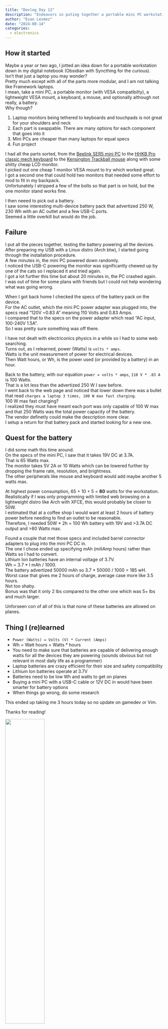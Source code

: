 ```yaml
---
title: "Devlog Day 12"
description: "Endeavors in puting together a portable mini PC workstation" 
author: "Evan Lesmez"
date: "2024-08-14"
categories:
  - electronics
---
```

## How it started
Maybe a year or two ago, I jotted an idea down for a portable workstation down in my digital notebook (Obsidian with Syncthing for the curious).   
Isn't that just a laptop you may wonder?  
Pretty much except with all of the parts more modular, and I am not talking like Framework laptops.  
I mean, take a mini PC, a portable monitor (with VESA compatibilty), a lightweight VESA mount, a keyboard, a mouse, and optionally although not really, a battery.  
Why though?  

1. Laptop monitors being tethered to keyboards and touchpads is not great for your shoulders and neck  
2. Each part is swappable. There are many options for each component that goes into it  
3. Mini PCs are cheaper than many laptops for equal specs  
4. Fun project  

I had all the parts sorted, from the [Beelink SER5 mini PC](https://www.bee-link.com/products/beelink-ser5-max-5800h) to the [HHKB Pro classic mech keyboard](https://hhkeyboard.us/hhkb/pro-classic) to the [Kensington Trackball mouse](https://www.kensington.com/p/products/electronic-control-solutions/trackball-products/slimblade-pro-trackball/) along with some shitty cheap LCD monitor.  
I picked out one cheap 1 monitor VESA mount to try which worked great.  
I got a second one that could hold two monitors that needed some effort to mod to fit in my backpack.  
Unfortunately I stripped a few of the bolts so that part is on hold, but the one monitor stand works fine.  

I then neeed to pick out a battery.  
I saw some interesting multi-device battery pack that advertized 250 W, 230 Wh with an AC outlet and a few USB-C ports.  
Seemed a little overkill but would do the job.  

## Failure
I put all the pieces together, testing the battery powering all the devices.  
After preparing my USB with a Linux distro (Arch btw), I started going through the installation procedure.  
A few minutes in, the mini PC powered down randomly.  
I noticed the USB-C powering the monitor was significantly chewed up by one of the cats so I replaced it and tried again.  
I got a lot further this time but about 20 minutes in, the PC crashed again.  
I was out of time for some plans with friends but I could not help wondering what was going wrong.  

When I got back home I checked the specs of the battery pack on the device.  
For the AC outlet, which the mini PC power adapter was plugged into, the specs read "120V ~0.83 A" meaning 110 Volts and 0.83 Amps.  
I compared that to the specs on the power adapter which read "AC input, 100-240V 1.5A".  
So I was pretty sure something was off there.  

I have not dealt with electriconics physics in a while so I had to some web searching.  
Turns out, as I relearned, power (Watts) is `volts * amps`.   
Watts is the unit measurement of power for electrical devices.  
Then Watt hours, or Wh, is the power used (or provided by a battery) in an hour.  

Back to the battery, with our equation `power = volts * amps`, `110 V * .83 A` is 100 Watts.  
That is a lot less than the advertized 250 W I saw before.  
I went back to the web page and noticed that lower down there was a bullet that read `charges a laptop 3 times, 100 W max fast charging`.  
100 W max fast charging?   
I realized they must have meant each port was only capable of 100 W max and that 250 Watts was the total power capacity of the battery.  
The vendor definetly could make the description more clear.  
I setup a return for that battery pack and started looking for a new one.  

## Quest for the battery 
I did some math this time around.  
On the specs of the mini PC, I saw that it takes 19V DC at 3.7A.  
That is 65 Watts max.  
The monitor takes 5V 2A or 10 Watts which can be lowered further by dropping the frame rate, resolution, and brightness.  
The other peripherals like mouse and keyboard would add maybe another 5 watts max.  

At highest power consumption, 65 + 10 + 5 = **80** watts for the workstation.  
Realistically if I was only programming with limited web browsing on a lightweight distro like Arch with XFCE, this would probably be closer to 50W.  
I estimated that at a coffee shop I would want at least 2 hours of battery power before needing to find an outlet to be reasonable.  
Therefore, I needed 50W * 2h = 100 Wh battery with 19V and >3.7A DC output and >80 Watts max.   

Found a couple that met those specs and included barrel connector adapters to plug into the mini PC DC in.    
The one I chose ended up specifying mAh (miliAmp hours) rather than Watts so I had to convert.  
Lithium Ion batteries have an internal voltage of 3.7V.  
Wh = 3.7 * I mAh / 1000.  
The battery advertized 50000 mAh so 3.7 * 50000 / 1000 = 185 wH.  
Worst case that gives me 2 hours of charge, average case more like 3.5 hours.  
Not too shaby.  
Bonus was that it only 2 lbs compared to the other one which was 5+ lbs and much larger.  

Unforseen con of all of this is that none of these batteries are allowed on planes.  

## Thing I (re)learned
- `Power (Watts) = Volts (V) * Current (Amps)`   
- Wh = Watt hours = Watts * hours  
- You need to make sure that batteries are capable of delivering enough watts for all the devices they are powering (sounds obvious but not relevant in most daily life as a programmer)   
- Laptop batteries are crazy efficient for their size and safety compatibility  
- Lithium Ion batteries operate at 3.7V  
- Batteries need to be low Wh and watts to get on planes  
- Buying a mini PC with a USB-C cable or 12V DC in would have been smarter for battery options  
- When things go wrong, do some research  

This ended up taking me 3 hours today so no update on gamedev or Vim.  

Thanks for reading!  

<img src="https://external-content.duckduckgo.com/iu/?u=https%3A%2F%2Fi.pinimg.com%2Foriginals%2Ffd%2Ff7%2F46%2Ffdf746569de435d87da6c1e70c3585fc.gif" width="50%">


